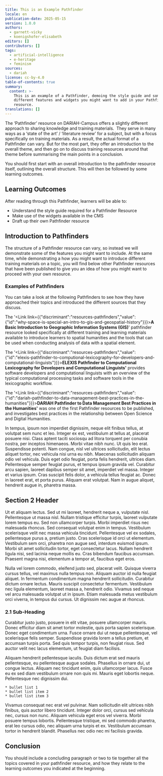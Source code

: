 ```yaml
---
title: This is an Example Pathfinder
locale: en
publication-date: 2025-05-15
version: 1.0.0
authors:
  - garnett-vicky
  - koenigshofer-elisabeth
editors: []
contributors: []
tags:
  - artificial-intelligence
  - e-heritage
  - feminism
sources:
  - dariah
license: cc-by-4.0
table-of-contents: true
summary:
  content: >-
    This is an example of a Pathfinder, demoing the style guide and some of the
    different features and widgets you might want to add in your Pathfinder
    resource.
translations: []
---
```

The ‘Pathfinder’ resource on DARIAH-Campus offers a slightly different approach to sharing knowledge and training materials.  They serve in many ways as a ‘state of the art’ / ‘literature review’ for a subject, but with a focus specifically on training materials.  As a result, the actual format of a Pathfinder can vary.  But for the most part, they offer an introduction to the overall theme, and then go on to discuss training resources around that theme before summarising the main points in a conclusion. &#x20;

You should first start with an overall introduction to the pathfinder resource itself, outlining the overall structure.  This will then be followed by some learning outcomes. &#x20;

## Learning Outcomes

After reading through this Pathfinder, learners will be able to:

* Understand the style guide required for a Pathfinder Resource
* Make use of the widgets available in the CMS
* Draft up their own Pathfinder resource

## Introduction to Pathfinders

The structure of a Pathfinder resource can vary, so instead we will demonstrate some of the features you might want to include.  At the same time, while demonstrating a how you might want to introduce different training materials on a topic, you will find below other Pathfinder resources that have been published to give you an idea of how you might want to proceed with your own resource.

### Examples of Pathfinders

You can take a look at the following Pathfinders to see how they have approached their topics and introduced the different sources that they discuss.

The '<Link link={{"discriminant":"resources-pathfinders","value":{"id":"why-space-is-special-an-intro-to-gis-and-geospatial-history"}}}>**A Basic Introduction to Geographic Information Systems (GIS)**</Link>' pathfinder resource looked specifically at different training and learning materials available to introduce learners to spatial humanities and the tools that can be used when conducting analysis of data with a spatial element.

The '<Link link={{"discriminant":"resources-pathfinders","value":{"id":"elexis-pathfinder-to-computional-lexicography-for-developers-and-computational-linguists"}}}>**ELEXIS Pathfinder to Computational Lexicography for Developers and Computational Linguists**</Link>**'** provides software developers and computational linguists with an overview of the typical computational processing tasks and software tools in the lexicographic workflow.

The '<Link link={{"discriminant":"resources-pathfinders","value":{"id":"dariah-pathfinder-to-data-management-best-practices-in-the-humanities"}}}>**DARIAH Pathfinder to Data Management Best Practices in the Humanities**</Link>**'** was one of the first Pathfinder resources to be published, and investigates best practices in the relationship between Open Science and Digital Humanities.

In tempus, ipsum non imperdiet dignissim, neque elit finibus tellus, at volutpat sem nunc et leo. Integer ex est, vestibulum at tellus at, placerat posuere nisi. Class aptent taciti sociosqu ad litora torquent per conubia nostra, per inceptos himenaeos. Morbi vitae nibh nunc. Ut quis leo erat. Suspendisse potenti. Nam congue, nisl vel ultrices sollicitudin, elit lectus aliquet tortor, nec vehicula nisi urna eu nibh. Maecenas sollicitudin aliquam odio vel vehicula. Duis eget odio feugiat, porta felis hendrerit, ultrices diam. Pellentesque semper feugiat purus, et tempus ipsum gravida vel. Curabitur arcu sapien, laoreet dapibus semper sit amet, imperdiet vel massa. Integer et varius ipsum. Cras suscipit felis dolor, a vehicula tellus feugiat ac. Donec in laoreet erat, et porta purus. Aliquam erat volutpat. Nam in augue aliquet, hendrerit augue in, pharetra massa.

## Section 2 Header

Ut et aliquam lectus. Sed ut mi laoreet, hendrerit neque a, vulputate nisl. Pellentesque ut massa nisl. Nullam tristique efficitur turpis, laoreet vulputate lorem tempus eu. Sed non ullamcorper turpis. Morbi imperdiet risus nec malesuada rhoncus. Sed consequat volutpat enim in tempus. Vestibulum scelerisque velit nec massa vehicula tincidunt. Pellentesque vel ex sodales, pellentesque purus a, pretium justo. Cras scelerisque id orci ut elementum. Vestibulum sem orci, pharetra non augue sed, interdum euismod ipsum. Morbi sit amet sollicitudin tortor, eget consectetur lacus. Nullam hendrerit ligula nisi, sed lacinia neque mollis eu. Cras bibendum faucibus accumsan. Praesent magna nisi, elementum a tempor at, faucibus eget eros.

Nulla vel lorem commodo, eleifend justo sed, placerat velit. Quisque viverra cursus tellus, vel maximus nulla tempus non. Aliquam auctor id nulla feugiat aliquet. In fermentum condimentum magna hendrerit sollicitudin. Curabitur dictum ornare lectus. Mauris suscipit consectetur fermentum. Vestibulum nec ligula elementum, laoreet massa a, hendrerit odio. Vivamus sed neque vel arcu malesuada volutpat ut in ipsum. Etiam malesuada metus vestibulum orci viverra, in tempus dui cursus. Ut dignissim nec augue at rhoncus.

### 2.1 Sub-Heading

Curabitur justo justo, posuere in elit vitae, posuere ullamcorper mauris. Donec efficitur diam sit amet tortor molestie, quis porta sapien scelerisque. Donec eget condimentum urna. Fusce ornare dui ut neque pellentesque, vel scelerisque felis semper. Suspendisse gravida lorem a tellus pretium, et accumsan turpis porta. Sed quis tempor turpis, non feugiat risus. Sed auctor velit nec lacus elementum, ut feugiat diam facilisis.&#x20;

<Callout kind="none">
  <Disclosure title="This is an Example of a Disclosure">
    Aliquam hendrerit pellentesque iaculis. Duis dictum erat sed mauris pellentesque, eu pellentesque augue sodales. Phasellus in ornare dui, ut congue lectus. Aliquam nec tincidunt enim, quis ullamcorper lacus. Fusce eu ex sed diam vestibulum ornare non quis mi. Mauris eget lobortis neque. Pellentesque nec dignissim dui.

    * bullet list 1
    * bullet list item 2
    * bullet list item 3
  </Disclosure>
</Callout>

Vivamus consequat nec erat vel pulvinar. Nam sollicitudin elit ultrices nibh finibus, quis auctor libero tincidunt. Integer dolor orci, cursus sed vehicula nec, cursus non nunc. Aliquam vehicula eget eros vel viverra. Morbi posuere tempus lobortis. Pellentesque tristique, mi sed commodo pharetra, erat leo cursus odio, nec aliquam urna turpis et ex. Vestibulum accumsan tortor in hendrerit blandit. Phasellus nec odio nec mi facilisis gravida.



## Conclusion

You should include a concluding paragraph or two to tie together all the topics covered in your pathfinder resource, and how they relate to the learning outcomes you indicated at the beginning. &#x20;
